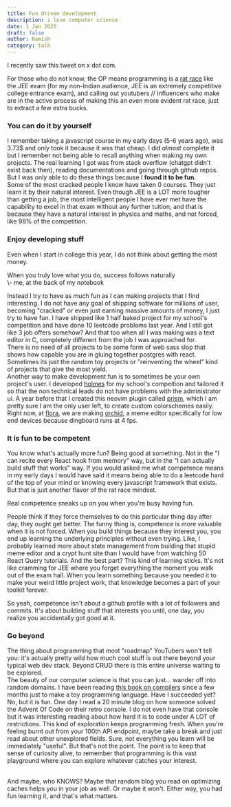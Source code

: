 ```yaml
---
title: Fun driven development
description: i love computer science 
date: 1 Jan 2025
draft: false
author: Namish 
category: talk
---
```


I recently saw this tweet on x dot com.

<div class="dark" align="center"> 
<Tweet id="https://x.com/aindrelasaha_/status/1873031483394556055"/>
</div>

For those who do not know, the OP means programming is a [rat race](https://en.wikipedia.org/wiki/Rat_race) like the JEE exam (for my non-Indian audience, JEE is an extremely competitive college entrance exam), and calling out youtubers // influencers who make are in the active process of making this an even more evident rat race, just to extract a few extra bucks. 

### You can do it by yourself
I remember taking a javascript course in my early days (5-6 years ago), was 3.73$ and only took it because it was that cheap. I did _almost_ complete it but I remember not being able to recall anything when making my own projects. The real learning I got was from stack overflow (chatgpt didn't exist back then), reading documentations and going through github repos. But I was only able to do these things because I **found it to be fun**.
<br/>
Some of the most cracked people I know have taken 0 courses. They just learn it by their natural interest. Even though JEE is a LOT more tougher than getting a job, the most intelligent people I have ever met have the capability to excel in that exam without any further tuition, and that is because they have a natural interest in physics and maths, and not forced, like 98% of the competition.

### Enjoy developing stuff 

Even when I start in college this year, I do not think about getting the most money.

<div class="p-4 font-mono border-l-2 border-primary bg-mbg my-6">
When you truly love what you do, success follows naturally <br/>
\- me, at the back of my notebook
</div>

Instead I try to have as much fun as I can making projects that I find interesting. I do not have any goal of shipping software for millions of user, becoming "cracked" or even just earning massive amounts of money, I just try to have fun. I have shipped like 1 half baked project for my school's competition and have done 10 leetcode problems last year. And I still got like 3 job offers somehow? And that too when all I was making was a text editor in C, completely different from the job I was approached for.
<br/>
There is no need of all projects to be some form of web sass slop that shows how capable you are in gluing together postgres with react. Sometimes its just the random toy projects or "reinventing the wheel" kind of projects that give the most yield.
<br/>
Another way to make development fun is to sometimes be your own project's user. I developed [holmes](https://github.com/namishh/holmes) for my school's compeition and tailored it so that the non technical leads do not have problems with the administrator ui. A year before that I created this neovim plugin called [prism](https://github.com/namishh/prism), which I am pretty sure I am the only user left, to create custom colorschemes easily. Right now, at [flora](https://flora.tf), we are making [orchid](https://orchid.rex.wf), a meme editor specifically for low end devices because dingboard runs at 4 fps.

### It is fun to be competent

You know what's actually more fun? Being good at something. Not in the "I can recite every React hook from memory" way, but in the "I can actually build stuff that works" way. If you would asked me what competence means in my early days I would have said it means being able to do a leetcode hard of the top of your mind or knowing every javascript framework that exists. But that is just another flavor of the rat race mindset.

<div class="p-4 font-mono border-l-2 border-primary bg-mbg my-6">
Real competence sneaks up on you when you're busy having fun.
</div>

People think if they force themselves to do this particular thing day after day, they ought get better. The funny thing is, competence is more valuable when it is not forced. When you build things because they interest you, you end up learning the underlying principles without even trying. Like, I probably learned more about state management from building that stupid meme editor and a crypt hunt site than I would have from watching 50 React Query tutorials.
And the best part? This kind of learning sticks. It's not like cramming for JEE where you forget everything the moment you walk out of the exam hall. When you learn something because you needed it to make your weird little project work, that knowledge becomes a part of your toolkit forever.

So yeah, competence isn't about a github profile with a lot of followers and commits. It's about building stuff that interests you until, one day, you realize you accidentally got good at it.

### Go beyond
The thing about programming that most "roadmap" YouTubers won't tell you: it's actually pretty wild how much cool stuff is out there beyond your typical web dev stack. Beyond CRUD there is this entire universe waiting to be explored.
<br/>
The beauty of our computer science is that you can just... wander off into random domains. I have been reading [this book on compilers](https://www.amazon.in/Engineering-Compiler-Keith-Cooper/dp/012088478X) since a few months just to make a toy programming language. Have I succeeded yet? No, but it is fun. One day I read a 20 minute blog on how someone solved the Advent Of Code on their retro console. I do not even have that console but it was interesting reading about how hard it is to code under A LOT of restrictions. This kind of exploration keeps programming fresh. When you're feeling burnt out from your 100th API endpoint, maybe take a break and just read about other unexplored fields. Sure, not everything you learn will be immediately "useful". But that's not the point. The point is to keep that sense of curiosity alive, to remember that programming is this vast playground where you can explore whatever catches your interest.

<br/>
And maybe, who KNOWS? Maybe that random blog you read on optimizing caches helps you in your job as well. Or maybe it won't. Either way, you had fun learning it, and that's what matters.
